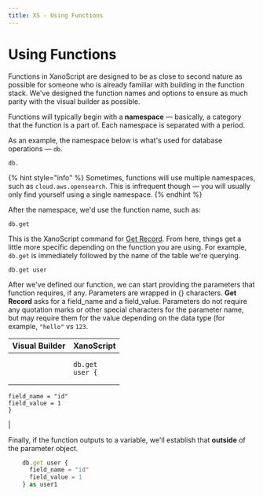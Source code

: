 ```yaml
---
title: XS - Using Functions
---
```


# Using Functions

Functions in XanoScript are designed to be as close to second nature as possible for someone who is already familiar with building in the function stack. We've designed the function names and options to ensure as much parity with the visual builder as possible.

Functions will typically begin with a **namespace** — basically, a category that the function is a part of. Each namespace is separated with a period.

As an example, the namespace below is what's used for database operations — `db`.

```
db.
```

{% hint style="info" %}
Sometimes, functions will use multiple namespaces, such as `cloud.aws.opensearch`. This is infrequent though — you will usually only find yourself using a single namespace.&#x20;
{% endhint %}

After the namespace, we'd use the function name, such as:

```
db.get
```

This is the XanoScript command for [Get Record](../../the-function-stack/functions/database-requests/get-record.md). From here, things get a little more specific depending on the function you are using. For example, `db.get` is immediately followed by the name of the table we're querying.

```
db.get user
```

After we've defined our function, we can start providing the parameters that function requires, if any. Parameters are wrapped in {} characters. **Get Record** asks for a field\_name and a field\_value. Parameters do not require any quotation marks or other special characters for the parameter name, but may require them for the value depending on the data type (for example, `"hello"` vs `123`.

| Visual Builder                                                                         | XanoScript                                                                                                                                 |
| -------------------------------------------------------------------------------------- | ------------------------------------------------------------------------------------------------------------------------------------------ |
| <img src="../assets/CleanShot 2025-03-10 at 08.02.32.png" alt="" data-size="original"> | <pre class="language-javascript"><code class="lang-javascript">db.get user {
    field_name = "id"
    field_value = 1
    }
</code></pre> |

Finally, if the function outputs to a variable, we'll establish that **outside** of the parameter object.

```javascript
    db.get user {
      field_name = "id"
      field_value = 1
    } as user1
```
